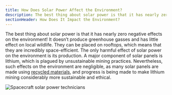 ```yaml
---
title: How Does Solar Power Affect the Environment?
description: The best thing about solar power is that it has nearly zero negative effects on the environment
sectionHeader: How Does It Impact the Environment?
---
```


The best thing about solar power is that it has nearly zero negative effects on the environment!
It doesn’t produce greenhouse gasses and has little effect on local wildlife.
They can be placed on rooftops, which means that they are incredibly space-efficient.
The only harmful effect of solar power on the environment is its production.
A major component of solar panels is lithium, which is plagued by unsustainable mining practices.
Nevertheless, such effects on the environment are negligible, as many solar panels are made using [recycled materials](/solutions/recycling/), and progress is being made to make lithium mining considerably more sustainable and ethical.

<img src="/images/solar_enviorment.avif" alt="Spacecraft solar power technicians"/>
